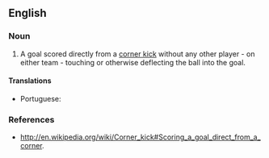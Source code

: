==English==

===Noun===
{{en-noun|head=[[Olympic]] [[goal]]}}

# {{context|football|lang=en}} A goal scored directly from a [[corner kick]] without any other player - on either team - touching or otherwise deflecting the ball into the goal.

====Translations====
{{trans-top|goal scored directly from a corner kick}}
* Portuguese: {{t+|pt|gol olímpico|m}}
{{trans-mid}}
{{trans-bottom}}

===References===
* http://en.wikipedia.org/wiki/Corner_kick#Scoring_a_goal_direct_from_a_corner.